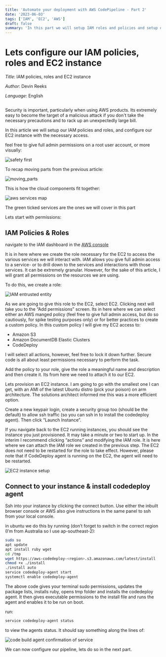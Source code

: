 ```yaml
---
title: 'Automate your deployment with AWS CodePipeline - Part 2'
date: '2023-06-03'
tags: ['IAM', 'EC2', 'AWS']
draft: false
summary: 'In this part we will setup IAM roles and policies and setup our EC2 instance with necessary access'
---
```


# Lets configure our IAM policies, roles and EC2 instance

_Title_: IAM policies, roles and EC2 instance

_Author_: Devin Reeks

_Language_: English

##

Security is important, particularly when using AWS products. Its extremely easy to become the target of a malicious attack if you don't take the necessary precautions and to rack up an unexpectedly large bill.

In this article we will setup our IAM policies and roles, and configure our EC2 instance with the necessary access.

feel free to give full admin permissions on a root user account, or more visually:

![safety first](https://dev-blog-v86e.vercel.app/static/images/safety-first.png)

To recap moving parts from the previous article:

![moving_parts](https://dev-blog-v86e.vercel.app/static/images/moving-parts.png)

This is how the cloud components fit together:

![aws services map](https://dev-blog-v86e.vercel.app/static/images/aws-services.png)

The green ticked services are the ones we will cover in this part

Lets start with permissions:

## IAM Policies & Roles

navigate to the IAM dashboard in the [AWS console](https://us-east-1.console.aws.amazon.com/iamv2/home?region=ap-southeast-2#/roles)

It is in here where we create the role necessary for the EC2 to access the various services we will interact with. IAM allows you give full admin access to a service- or to drill down to the services and interactions with those services. It can be extremely granular. However, for the sake of this article, I will grant all permissions on the resources we are using.

To do this, we create a role:

![IAM entrusted entity](https://dev-blog-v86e.vercel.app/static/images/iam-entrusted-entity.png)

As we are going to give this role to the EC2, select EC2. Clicking next will take you to the “Add permissions” screen. Its in here where we can select either an AWS manged policy (feel free to give full admin access, but do so cautiously, for spike testing purposes only) or for better practices to create a custom policy. In this custom policy I will give my EC2 access to:

- Amazon S3
- Amazon DocumentDB Elastic Clusters
- CodeDeploy

I will select all actions, however, feel free to lock it down further. Secure code is all about least permissions necessary to perform the task.

Add the policy to your role, give the role a meaningful name and description and then create it. Its from here we need to attach it to our EC2.

Lets provision an EC2 instance. I am going to go with the smallest one I can get, with an AMI of the latest Ubuntu distro (pick your poison) on arm architecture. The solutions architect informed me this was a more efficient option.

Create a new keypair login, create a security group too (should be the default) to allow ssh traffic (so you can ssh in to install the codedeploy agent). Then click “Launch Instance”.

If you navigate back to the EC2 running instances, you should see the instance you just provisioned. It may take a minute or two to start up. In the interim I recommend clicking “actions” and modifying the IAM role. It is here where we can attach the IAM role we created in the previous step. The EC2 does not need to be restarted for the role to take effect. However, please note that if CodeDeploy agent is running on the EC2, the agent will need to be restarted.

![EC2 instance setup](https://dev-blog-v86e.vercel.app/static/images/ec2-instances.png)

## Connect to your instance & install codedeploy agent

Ssh into your instance by clicking the connect button. Use either the inbuilt browser console or AWS also give instructions in the same panel to ssh from your local console.

in ubuntu we do this by running (don’t forget to switch in the correct region (I’m from Australia so I use ap-southeast-2):

```bash
sudo su
apt update
apt install ruby wget
cd /tmp
wget https://aws-codedeploy-<region>.s3.amazonaws.com/latest/install
chmod +x ./install
./install auto
service codedeploy-agent start
systemctl enable codedeploy-agent
```

The above code gives your terminal sudo permissions, updates the package lists, installs ruby, opens tmp folder and installs the codedeploy agent. It then gives executable permissions to the install file and runs the agent and enables it to be run on boot.

run:

```bash
service codedeploy-agent status
```

to view the agents status. It should say something along the lines of:

![code build agent confirmation of service](https://dev-blog-v86e.vercel.app/static/images/codebuild-agent.png)

We can now configure our pipeline, lets do so in the next part.
